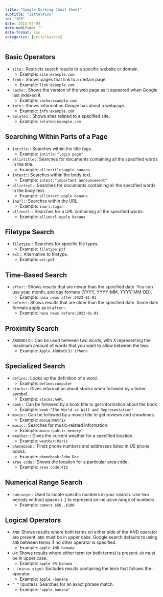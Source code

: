 ```yaml
---
title: "Google Dorking Cheat Sheet"
subtitle: "Zettel#105"
id: "105"
date: 2023-07-04
date-modified: ""
date-format: iso
categories: [zettelkasten]
---
```

## Basic Operators

* `site:`: Restricts search results to a specific website or domain.
    * Example: `site:example.com`
* `link:`: Shows pages that link to a certain page.
    * Example: `link:example.com`
* `cache:`: Shows the version of the web page as it appeared when Google last indexed it.
    * Example: `cache:example.com`
* `info:`: Shows information Google has about a webpage.
    * Example: `info:example.com`
* `related:`: Shows sites related to a specified site.
    * Example: `related:example.com`

## Searching Within Parts of a Page

* `intitle:`: Searches within the title tags.
    * Example: `intitle:"login page"`
* `allintitle:`: Searches for documents containing all the specified words in the title.
    * Example: `allintitle:apple banana`
* `intext:`: Searches within the body text.
    * Example: `intext:"important announcement"`
* `allintext:`: Searches for documents containing all the specified words in the body text.
    * Example: `allintext:apple banana`
* `inurl:`: Searches within the URL.
    * Example: `inurl:login`
* `allinurl:`: Searches for a URL containing all the specified words.
    * Example: `allinurl:apple banana`

## Filetype Search

* `filetype:`: Searches for specific file types.
    * Example: `filetype:pdf`
* `ext:`: Alternative to filetype.
    * Example: `ext:pdf`

## Time-Based Search

* `after:`: Shows results that are newer than the specified date. You can use year, month, and day formats (YYYY, YYYY-MM, YYYY-MM-DD).
    * Example: `nasa news after:2023-01-01`
* `before:`: Shows results that are older than the specified date. Same date formats apply as in `after:`.
    * Example: `nasa news before:2023-01-01`

## Proximity Search

* `AROUND(X)`: Can be used between two words, with X representing the maximum amount of words that you want to allow between the two.
    * Example: `Apple AROUND(3) iPhone`

## Specialized Search

* `define:`: Looks up the definition of a word.
    * Example: `define:computer`
* `stocks:`: Gives information about stocks when followed by a ticker symbol.
    * Example: `stocks:AAPL`
* `book:`: Can be followed by a book title to get information about the book.
    * Example: `book:"The World as Will and Representation"`
* `movie:`: Can be followed by a movie title to get reviews and showtimes.
    * Example: `movie:Matrix`
* `music:`: Searches for music-related information.
    * Example: `music:public memory`
* `weather:`: Gives the current weather for a specified location.
    * Example: `weather:Paris`
* `phonebook:`: Finds phone numbers and addresses listed in US phone books.
    * Example: `phonebook:John Doe`
* `area code:`: Shows the location for a particular area code.
    * Example: `area code:415`

## Numerical Range Search

* `numrange:`: Used to locate specific numbers in your search. Use two periods without spaces (..) to represent an inclusive range of numbers.
    * Example: `camera $50..$100`

## Logical Operators

* `AND`: Shows results where both terms on either side of the AND operator are present. `AND` must be in upper case. Google search defaults to using `AND` between terms if no other operator is specified.
    * Example: `apple AND banana`
* `OR`: Shows results where either term (or both terms) is present. `OR` must be in upper case.
    * Example: `apple OR banana`
* `- (minus sign)`: Excludes results containing the term that follows the `-` operator.
    * Example: `apple -banana`
* `" "` (quotes): Searches for an exact phrase match.
    * Example: `"apple banana"`
